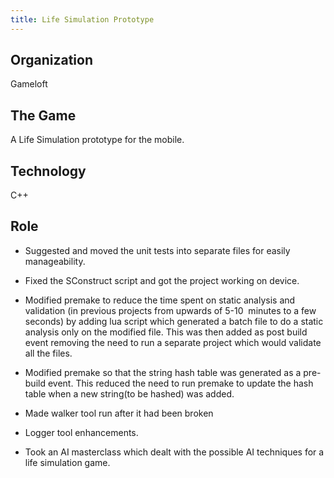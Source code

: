 ```yaml
---
title: Life Simulation Prototype
---
```


## Organization

Gameloft

## The Game

A Life Simulation prototype for the mobile.

## Technology

C++

## Role

-   Suggested and moved the unit tests into separate files for easily manageability.

-   Fixed the SConstruct script and got the project working on device.

-   Modified premake to reduce the time spent on static analysis and validation (in previous projects from upwards of 5-10  minutes to a few seconds) by adding lua script which generated a batch file to do a static analysis only on the modified file. This was then added as post build event removing the need to run a separate project which would validate all the files.

-   Modified premake so that the string hash table was generated as a pre-build event. This reduced the need to run premake to update the hash table when a new string(to be hashed) was added.

-   Made walker tool run after it had been broken

-   Logger tool enhancements.

-   Took an AI masterclass which dealt with the possible AI techniques for a life simulation game.
